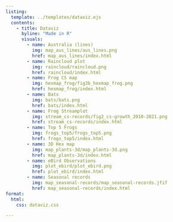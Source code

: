 ```yaml
---
listing:
  template: ../templates/dataviz.ejs
  contents:
    - title: Dataviz
      byline: "Made in R"
      visuals:
        - name: Australia (lines)
          img: map_aus_lines/aus_lines.png
          href: map_aus_lines/index.html
        - name: Raincloud plot
          img: raincloud/raincloud.png
          href: raincloud/index.html
        - name: Frog CS map
          img: hexmap_frog/fig3b_hexmap_frog.png
          href: hexmap_frog/index.html
        - name: Bats
          img: bats/bats.png
          href: bats/index.html
        - name: Frog Streamplot
          img: stream_cs-records/fig2_cs-growth_2010-2021.png
          href: stream_cs-records/index.html
        - name: Top 5 Frogs
          img: frogs_top5/frogs_top5.png
          href: frogs_top5/index.html
        - name: 3D Hex map
          img: map_plants-3d/map_plants-3d.png
          href: map_plants-3d/index.html
        - name: eBird Observations
          img: plot_ebird/plot_ebird.png
          href: plot_ebird/index.html
        - name: Seasonal records
          img: map_seasonal-records/map_seasonal-records.jfif
          href: map_seasonal-records/index.html
format:
  html:
    css: dataviz.css

---
```

